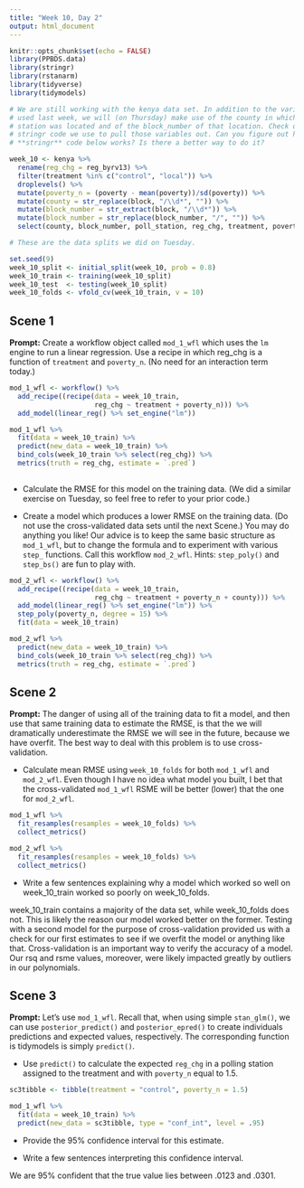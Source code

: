 ```yaml
---
title: "Week 10, Day 2"
output: html_document
---
```


```r
knitr::opts_chunk$set(echo = FALSE)
library(PPBDS.data)
library(stringr)
library(rstanarm)
library(tidyverse)
library(tidymodels)

# We are still working with the kenya data set. In addition to the variables we
# used last week, we will (on Thursday) make use of the county in which the poll
# station was located and of the block_number of that location. Check out the
# stringr code we use to pull those variables out. Can you figure out how the
# **stringr** code below works? Is there a better way to do it?

week_10 <- kenya %>% 
  rename(reg_chg = reg_byrv13) %>% 
  filter(treatment %in% c("control", "local")) %>% 
  droplevels() %>% 
  mutate(poverty_n = (poverty - mean(poverty))/sd(poverty)) %>% 
  mutate(county = str_replace(block, "/\\d*", "")) %>% 
  mutate(block_number = str_extract(block, "/\\d*")) %>% 
  mutate(block_number = str_replace(block_number, "/", "")) %>% 
  select(county, block_number, poll_station, reg_chg, treatment, poverty_n) 

# These are the data splits we did on Tuesday.

set.seed(9)
week_10_split <- initial_split(week_10, prob = 0.8)
week_10_train <- training(week_10_split)
week_10_test  <- testing(week_10_split)
week_10_folds <- vfold_cv(week_10_train, v = 10)
```


## Scene 1

**Prompt:** Create a workflow object called `mod_1_wfl` which uses the `lm` engine to run a linear regression. Use a recipe in which reg_chg is a function of `treatment` and `poverty_n`. (No need for an interaction term today.) 

```r

mod_1_wfl <- workflow() %>%
  add_recipe((recipe(data = week_10_train, 
                     reg_chg ~ treatment + poverty_n))) %>%
  add_model(linear_reg() %>% set_engine("lm"))

mod_1_wfl %>% 
  fit(data = week_10_train) %>%
  predict(new_data = week_10_train) %>%
  bind_cols(week_10_train %>% select(reg_chg)) %>%
  metrics(truth = reg_chg, estimate = `.pred`)
  

```


* Calculate the RMSE for this model on the training data. (We did a similar exercise on Tuesday, so feel free to refer to your prior code.)

* Create a model which produces a lower RMSE on the training data. (Do not use the cross-validated data sets until the next Scene.) You may do anything you like! Our advice is to keep the same basic structure as `mod_1_wfl`, but to change the formula and to experiment with various `step_` functions. Call this workflow `mod_2_wfl`. Hints: `step_poly()` and `step_bs()` are fun to play with.


```r

mod_2_wfl <- workflow() %>%
  add_recipe((recipe(data = week_10_train, 
                     reg_chg ~ treatment + poverty_n + county))) %>%
  add_model(linear_reg() %>% set_engine("lm")) %>%
  step_poly(poverty_n, degree = 15) %>%
  fit(data = week_10_train)

mod_2_wfl %>%
  predict(new_data = week_10_train) %>%
  bind_cols(week_10_train %>% select(reg_chg)) %>%
  metrics(truth = reg_chg, estimate = `.pred`)

```

 

## Scene 2

**Prompt:** The danger of using all of the training data to fit a model, and then use that same training data to estimate the RMSE, is that the we will dramatically underestimate the RMSE we will see in the future, because we have overfit. The best way to deal with this problem is to use cross-validation. 

* Calculate mean RMSE using `week_10_folds` for both `mod_1_wfl` and `mod_2_wfl`.  Even though I have no idea what model you built, I bet that the cross-validated `mod_1_wfl` RSME will be better (lower) that the one for `mod_2_wfl`.

```r

mod_1_wfl %>%
  fit_resamples(resamples = week_10_folds) %>%
  collect_metrics()

mod_2_wfl %>%
  fit_resamples(resamples = week_10_folds) %>%
  collect_metrics()

```


* Write a few sentences explaining why a model which worked so well on week_10_train worked so poorly on week_10_folds.

week_10_train contains a majority of the data set, while week_10_folds does not. 
This is likely the reason our model worked better on the former. Testing with a 
second model for the purpose of cross-validation provided us with a check for 
our first estimates to see if we overfit the model or anything like that. 
Cross-validation is an important way to verify the accuracy of a model. Our 
rsq and rsme values, moreover, were likely impacted greatly by outliers in our 
polynomials. 


## Scene 3

**Prompt:** Let's use `mod_1_wfl`. Recall that, when using simple `stan_glm()`, we can use `posterior_predict()` and `posterior_epred()` to create individuals predictions and expected values, respectively. The corresponding function is tidymodels is simply `predict()`.

* Use `predict()` to calculate the expected `reg_chg` in a polling station assigned to the treatment and with `poverty_n` equal to 1.5. 

```r

sc3tibble <- tibble(treatment = "control", poverty_n = 1.5)

mod_1_wfl %>%
  fit(data = week_10_train) %>%
  predict(new_data = sc3tibble, type = "conf_int", level = .95)

```


* Provide the 95% confidence interval for this estimate.

* Write a few sentences interpreting this confidence interval.

We are 95% confident that the true value lies between .0123 and .0301. 
